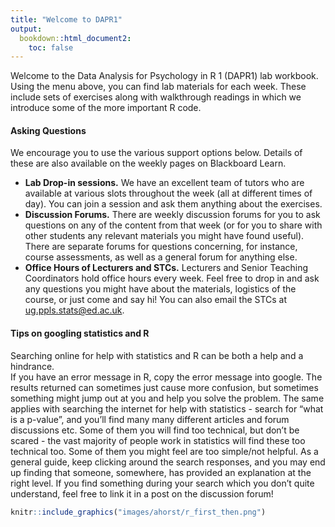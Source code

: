 ---
title: "Welcome to DAPR1"
output: 
  bookdown::html_document2:
    toc: false
---

Welcome to the Data Analysis for Psychology in R 1 (DAPR1) lab workbook. Using the menu above, you can find lab materials for each week. These include sets of exercises along with walkthrough readings in which we introduce some of the more important R code.  
 
<!-- #### Solutions    -->
<!-- Solutions will be made available immediately below each exercise, in the week *after* they are set, so make sure to re-visit the labs to check your answers.   -->
  
#### Asking Questions  
We encourage you to use the various support options below. Details of these are also available on the weekly pages on Blackboard Learn. 

+ **Lab Drop-in sessions.** We have an excellent team of tutors who are available at various slots throughout the week (all at different times of day). You can join a session and ask them anything about the exercises. 
+ **Discussion Forums.** There are weekly discussion forums for you to ask questions on any of the content from that week (or for you to share with other students any relevant materials you might have found useful). There are separate forums for questions concerning, for instance, course assessments, as well as a general forum for anything else. 
+ **Office Hours of Lecturers and STCs.** Lecturers and Senior Teaching Coordinators hold office hours every week. Feel free to drop in and ask any questions you might have about the materials, logistics of the course, or just come and say hi! You can also email the STCs at [ug.ppls.stats@ed.ac.uk](mailto:ug.ppls.stats@ed.ac.uk).  

#### Tips on googling statistics and R

Searching online for help with statistics and R can be both a help and a hindrance.  
If you have an error message in R, copy the error message into google. The results returned can sometimes just cause more confusion, but sometimes something might jump out at you and help you solve the problem. The same applies with searching the internet for help with statistics - search for "what is a p-value", and you'll find many many different articles and forum discussions etc. Some of them you will find too technical, but don't be scared - the vast majority of people work in statistics will find these too technical too. Some of them you might feel are too simple/not helpful. As a general guide, keep clicking around the search responses, and you may end up finding that someone, somewhere, has provided an explanation at the right level. If you find something during your search which you don't quite understand, feel free to link it in a post on the discussion forum!  

```{r echo=FALSE, out.width = '70%', fig.align = 'center', fig.cap="Artwork by \\@allison_horst"}
knitr::include_graphics("images/ahorst/r_first_then.png")
```


